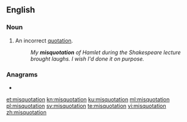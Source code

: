 ==English==

===Noun===
{{en-noun|~}}

# An incorrect [[quotation]].
#: ''My '''misquotation''' of Hamlet during the Shakespeare lecture brought laughs. I wish I'd done it on purpose.''

===Anagrams===
* {{l|en|antimosquito}}

[[et:misquotation]]
[[kn:misquotation]]
[[ku:misquotation]]
[[ml:misquotation]]
[[pl:misquotation]]
[[sv:misquotation]]
[[te:misquotation]]
[[vi:misquotation]]
[[zh:misquotation]]